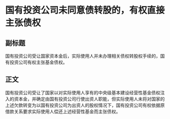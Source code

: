 # 国有投资公司未同意债转股的，有权直接主张债权
## 副标题
国有投资公司受让国家资本金后，实际使用人并未办理相关债权转股权手续的，国有投资公司有权主张基金债权。
## 正文
国有投资公司受让了国家以对实际使用人享有的中央级基本建设经营性基金债权注入的资本金，并确定由国有投资公司行使出资人职能，但实际使用人未将对国家的上述欠款转变为以国有投资公司为出资人的股权情况下，国有投资公司有权依据原借款关系要求实际使用人偿还上述经营性基金而主张债权。